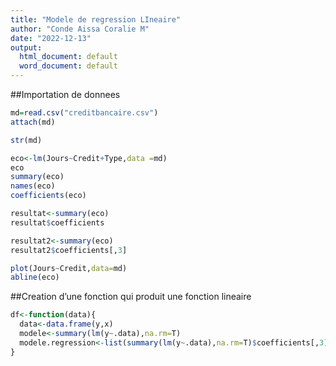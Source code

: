 ```yaml
---
title: "Modele de regression LIneaire"
author: "Conde Aissa Coralie M"
date: "2022-12-13"
output:
  html_document: default
  word_document: default
---
```


##Importation de donnees
```R
md=read.csv("creditbancaire.csv")
attach(md)
```

```r
str(md)
```
```r
eco<-lm(Jours~Credit+Type,data =md)
eco
summary(eco)
names(eco)
coefficients(eco)
```
```r
resultat<-summary(eco)
resultat$coefficients
```
```r
resultat2<-summary(eco)
resultat2$coefficients[,3]
```
```r
plot(Jours~Credit,data=md)
abline(eco)
```
##Creation d'une fonction qui produit une fonction lineaire
```r
df<-function(data){
  data<-data.frame(y,x)
  modele<-summary(lm(y~.data),na.rm=T)
  modele.regression<-list(summary(lm(y~.data),na.rm=T)$coefficients[,3])
}
```
